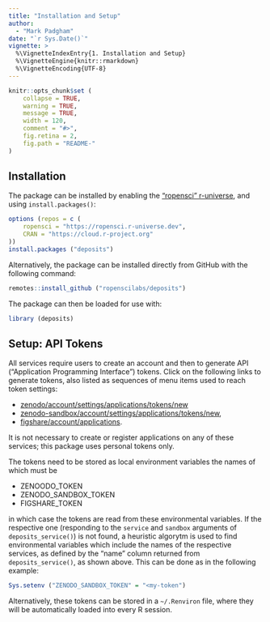 ```yaml
---
title: "Installation and Setup"
author: 
  - "Mark Padgham"
date: "`r Sys.Date()`"
vignette: >
  %\VignetteIndexEntry{1. Installation and Setup}
  %\VignetteEngine{knitr::rmarkdown}
  %\VignetteEncoding{UTF-8}
---
```


```r
knitr::opts_chunk$set (
    collapse = TRUE,
    warning = TRUE,
    message = TRUE,
    width = 120,
    comment = "#>",
    fig.retina = 2,
    fig.path = "README-"
)
```

## Installation

The package can be installed by enabling the ["ropensci"
r-universe](https://ropensci.r-universe.dev), and using `install.packages()`:

```r
options (repos = c (
    ropensci = "https://ropensci.r-universe.dev",
    CRAN = "https://cloud.r-project.org"
))
install.packages ("deposits")
```

Alternatively, the package can be installed directly from GitHub with the
following command:

```r
remotes::install_github ("ropenscilabs/deposits")
```

The package can then be loaded for use with:

```r
library (deposits)
```

## Setup: API Tokens

All services require users to create an account and then to generate API
("Application Programming Interface") tokens. Click on the following links to
generate tokens, also listed as sequences of menu items used to reach token
settings:

- [zenodo/account/settings/applications/tokens/new](https://zenodo.org/account/settings/applications/tokens/new/)
- [zenodo-sandbox/account/settings/applications/tokens/new](https://sandbox.zenodo.org/account/settings/applications/tokens/new/),
- [figshare/account/applications](https://figshare.com/account/applications).

It is not necessary to create or register applications on any of these
services; this package uses personal tokens only. 

The tokens need to be 
stored as local environment variables the names of which must be

- ZENOODO_TOKEN
- ZENODO_SANDBOX_TOKEN
- FIGSHARE_TOKEN

in which case the tokens are read from these environmental variables. If the respective one (responding
to the `service` and `sandbox` arguments of `deposits_service()`) is not found,
a heuristic algorytm is used to find environmental variables which include the names
of the respective services, as defined by the "name" column returned from
`deposits_service()`, as shown above. This can be done as in the following
example:

```r
Sys.setenv ("ZENODO_SANDBOX_TOKEN" = "<my-token")
```

Alternatively, these tokens can be stored in a `~/.Renviron` file, where they
will be automatically loaded into every R session.
